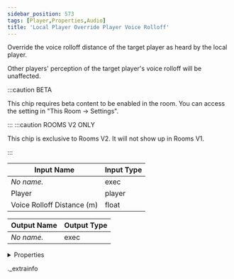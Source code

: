 ```yaml
---
sidebar_position: 573
tags: [Player,Properties,Audio]
title: 'Local Player Override Player Voice Rolloff'
---
```


Override the voice rolloff distance of the target player as heard by the local player.

Other players' perception of the target player's voice rolloff will be unaffected.

:::caution BETA

This chip requires beta content to be enabled in the room. You can access the setting in "This Room -> Settings".

:::
:::caution ROOMS V2 ONLY

This chip is exclusive to Rooms V2. It will not show up in Rooms V1.

:::


<IChip uuid="bb4ff641-2267-45e0-9e07-fc480b04f478" />

| Input Name | Input Type |
|-----------|-----------|
| *No name.* | exec |
| Player | player |
| Voice Rolloff Distance (m) | float |

| Output Name | Output Type |
|-----------|-----------|
| *No name.* | exec |


<details>
  <summary>Properties</summary>
  <div>
    <div>
    <table>
      <thead>
        <tr>
          <th>Room availability:</th>
          <th>Rooms V2 only</th>
        </tr>
        <tr>
          <th>Is beta required?</th>
          <th>Yes</th>
        </tr>
        <tr>
          <th>Is this chip a trolling risk?</th>
          <th>No</th>
        </tr>
        <tr>
          <th>Is this chip a role assignment risk?</th>
          <th>No</th>
        </tr>
        <tr>
          <th>Chip UUID</th>
          <th>bb4ff641-2267-45e0-9e07-fc480b04f478</th>
        </tr>
      </thead>
    </table>
    </div>
  </div>
</details>

._extrainfo